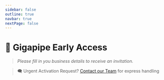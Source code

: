 ```yaml
---
sidebar: false
outline: true
navbar: true
nextPage: false
---
```



# 🍳 Gigapipe Early Access

> _Please fill in you business details to receive an invitation._

<EarlyAccessForm />

> 🗨️ Urgent Activation Request? [Contact our Team](mailto:info@gigapipe.com) for express handling
